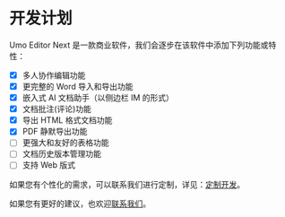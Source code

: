 
# 开发计划

Umo Editor Next 是一款商业软件，我们会逐步在该软件中添加下列功能或特性：

- [x] 多人协作编辑功能
- [x] 更完整的 Word 导入和导出功能
- [x] 嵌入式 AI 文档助手（以侧边栏 IM 的形式）
- [x] 文档批注(评论)功能
- [x] 导出 HTML 格式文档功能
- [x] PDF 静默导出功能
- [ ] 更强大和友好的表格功能
- [ ] 文档历史版本管理功能
- [ ] 支持 Web 版式

如果您有个性化的需求，可以联系我们进行定制，详见：[定制开发](../customization)。

如果您有更好的建议，也欢迎[联系我们](../#联系我们)。
